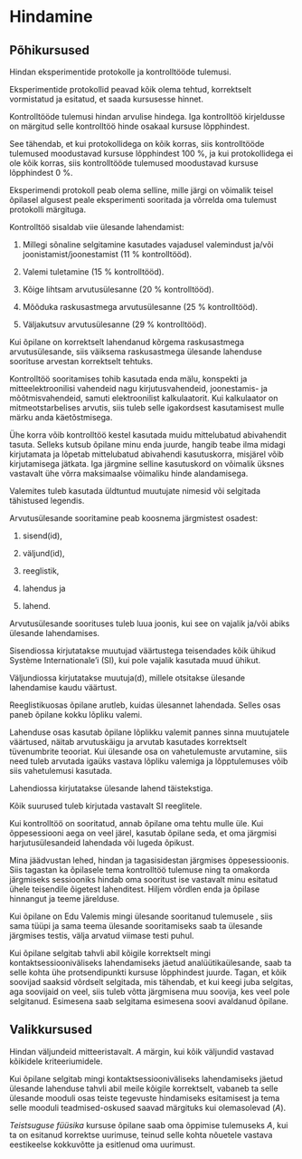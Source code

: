 # Hindamine

## Põhikursused

Hindan eksperimentide protokolle ja kontrolltööde tulemusi.

Eksperimentide protokollid peavad kõik olema tehtud, korrektselt vormistatud ja esitatud, et saada kursusesse hinnet.

Kontrolltööde tulemusi hindan arvulise hindega. Iga kontrolltöö kirjeldusse on märgitud selle kontrolltöö hinde osakaal kursuse lõpphindest.

See tähendab, et kui protokollidega on kõik korras, siis kontrolltööde tulemused moodustavad kursuse lõpphindest 100 %, ja kui protokollidega ei ole kõik korras, siis kontrolltööde tulemused moodustavad kursuse lõpphindest 0 %.

Eksperimendi protokoll peab olema selline, mille järgi on võimalik teisel õpilasel algusest peale eksperimenti sooritada ja võrrelda oma tulemust protokolli märgituga.

Kontrolltöö sisaldab viie ülesande lahendamist:

1. Millegi sõnaline selgitamine kasutades vajadusel valemindust ja/või joonistamist/joonestamist (11 % kontrolltööd).

2. Valemi tuletamine (15 % kontrolltööd).

3. Kõige lihtsam arvutusülesanne (20 % kontrolltööd).

4. Mõõduka raskusastmega arvutusülesanne (25 % kontrolltööd).

5. Väljakutsuv arvutusülesanne (29 % kontrolltööd).

Kui õpilane on korrektselt lahendanud kõrgema raskusastmega arvutusülesande, siis väiksema raskusastmega ülesande lahenduse soorituse arvestan korrektselt tehtuks.

Kontrolltöö sooritamises tohib kasutada enda mälu, konspekti ja mitteelektroonilisi vahendeid nagu kirjutusvahendeid, joonestamis- ja mõõtmisvahendeid, samuti elektroonilist kalkulaatorit. Kui kalkulaator on mitmeotstarbelises arvutis, siis tuleb selle igakordsest kasutamisest mulle märku anda käetõstmisega.

Ühe korra võib kontrolltöö kestel kasutada muidu mittelubatud abivahendit tasuta. Selleks kutsub õpilane minu enda juurde, hangib teabe ilma midagi kirjutamata ja lõpetab mittelubatud abivahendi kasutuskorra, misjärel võib kirjutamisega jätkata. Iga järgmine selline kasutuskord on võimalik üksnes vastavalt ühe võrra maksimaalse võimaliku hinde alandamisega.

Valemites tuleb kasutada üldtuntud muutujate nimesid või selgitada tähistused legendis.

Arvutusülesande sooritamine peab koosnema järgmistest osadest:

1. sisend(id),

2. väljund(id),

3. reeglistik,

4. lahendus ja

5. lahend.

Arvutusülesande soorituses tuleb luua joonis, kui see on vajalik ja/või abiks ülesande lahendamises.

Sisendiossa kirjutatakse muutujad väärtustega teisendades kõik ühikud Système Internationale'i (SI), kui pole vajalik kasutada muud ühikut.

Väljundiossa kirjutatakse muutuja(d), millele otsitakse ülesande lahendamise kaudu väärtust.

Reeglistikuosas õpilane arutleb, kuidas ülesannet lahendada. Selles osas paneb õpilane kokku lõpliku valemi.

Lahenduse osas kasutab õpilane lõplikku valemit pannes sinna muutujatele väärtused, näitab arvutuskäigu ja arvutab kasutades korrektselt tüvenumbrite teooriat. Kui ülesande osa on vahetulemuste arvutamine, siis need tuleb arvutada igaüks vastava lõpliku valemiga ja lõpptulemuses võib siis vahetulemusi kasutada.

Lahendiossa kirjutatakse ülesande lahend täistekstiga. 

Kõik suurused tuleb kirjutada vastavalt SI reeglitele.

Kui kontrolltöö on sooritatud, annab õpilane oma tehtu mulle üle. Kui õppesessiooni aega on veel järel, kasutab õpilane seda, et oma järgmisi harjutusülesandeid lahendada või lugeda õpikust.

Mina jäädvustan lehed, hindan ja tagasisidestan järgmises õppesessioonis. Siis tagastan ka õpilasele tema kontrolltöö tulemuse ning ta omakorda järgmiseks sessiooniks hindab oma sooritust ise vastavalt minu esitatud ühele teisendile õigetest lahenditest. Hiljem võrdlen enda ja õpilase hinnangut ja teeme järelduse.

Kui õpilane on Edu Valemis mingi ülesande sooritanud tulemusele \qty{0}{\percent}, siis sama tüüpi ja sama teema ülesande sooritamiseks saab ta ülesande järgmises testis, välja arvatud viimase testi puhul.

Kui õpilane selgitab tahvli abil kõigile korrektselt mingi kontaktsessiooniväliseks lahendamiseks jäetud analüütikaülesande, saab ta selle kohta ühe protsendipunkti kursuse lõpphindest juurde. Tagan, et kõik soovijad saaksid võrdselt selgitada, mis tähendab, et kui keegi juba selgitas, aga soovijaid on veel, siis tuleb võtta järgmisena muu soovija, kes veel pole selgitanud. Esimesena saab selgitama esimesena soovi avaldanud õpilane.

## Valikkursused

Hindan väljundeid mitteeristavalt. *A* märgin, kui kõik väljundid vastavad kõikidele kriteeriumidele.

Kui õpilane selgitab mingi kontaktsessiooniväliseks lahendamiseks jäetud ülesande lahenduse tahvli abil meile kõigile korrektselt, vabaneb ta selle ülesande mooduli osas teiste tegevuste hindamiseks esitamisest ja tema selle mooduli teadmised-oskused saavad märgituks kui olemasolevad (*A*).

*Teistsuguse füüsika* kursuse õpilane saab oma õppimise tulemuseks *A*, kui ta on esitanud korrektse uurimuse, teinud selle kohta nõuetele vastava eestikeelse kokkuvõtte ja esitlenud oma uurimust.
